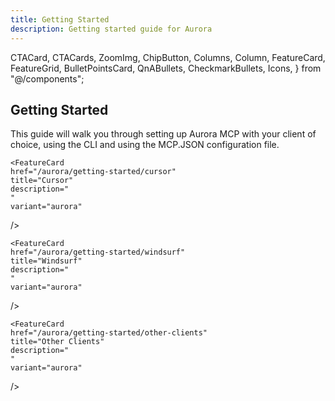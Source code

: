 ```yaml
---
title: Getting Started
description: Getting started guide for Aurora
---
```


  CTACard,
  CTACards,
  ZoomImg,
  ChipButton,
  Columns,
  Column,
  FeatureCard,
  FeatureGrid,
  BulletPointsCard,
  QnABullets,
  CheckmarkBullets,
  Icons,
} from "@/components";

## Getting Started

This guide will walk you through setting up Aurora MCP with your client of choice, using the CLI and using the MCP.JSON configuration file.

<FeatureGrid columns={3}>
    
  <FeatureCard
    href="/aurora/getting-started/aurora-cli"
    title="Setting up Aurora MCP with Aurora CLI"
    variant="aurora"
  />

  <FeatureCard
    href="/aurora/getting-started/mcp-json"
    title="Configure MCP.JSON"
    description="
    "
    variant="aurora"
  />
  
  <FeatureCard
    href="/aurora/getting-started/claude"
    title="Claude Desktop"
    description="
    "
    variant="aurora"
  />

    <FeatureCard
    href="/aurora/getting-started/cursor"
    title="Cursor"
    description="
    "
    variant="aurora"
  />

    <FeatureCard
    href="/aurora/getting-started/windsurf"
    title="Windsurf"
    description="
    "
    variant="aurora"
  />

    <FeatureCard
    href="/aurora/getting-started/other-clients"
    title="Other Clients"
    description="
    "
    variant="aurora"
  />

</FeatureGrid>